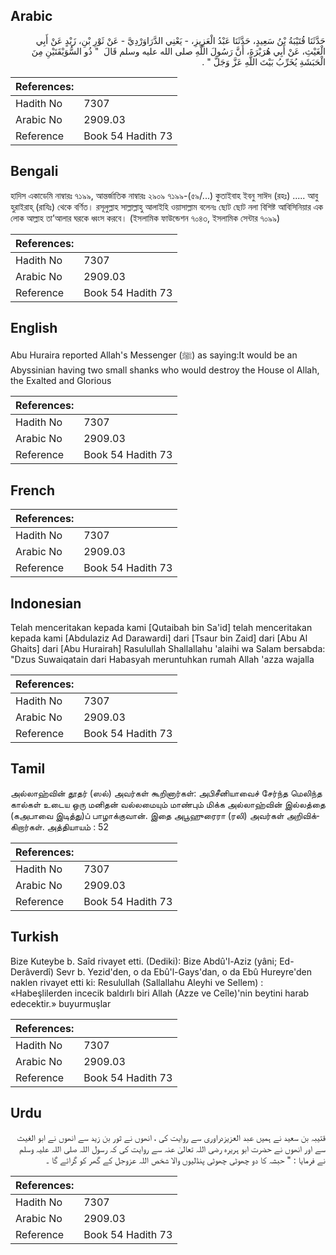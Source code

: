 ## Arabic


<div dir="rtl" lang="ar" style={{fontSize:'larger',backgroundColor:'#f8f9fa',padding:20}}>
حَدَّثَنَا قُتَيْبَةُ بْنُ سَعِيدٍ، حَدَّثَنَا عَبْدُ الْعَزِيزِ، - يَعْنِي الدَّرَاوَرْدِيَّ - عَنْ ثَوْرِ بْنِ، زَيْدٍ عَنْ أَبِي الْغَيْثِ، عَنْ أَبِي هُرَيْرَةَ، أَنَّ رَسُولَ اللَّهِ صلى الله عليه وسلم قَالَ ‏ "‏ ذُو السُّوَيْقَتَيْنِ مِنَ الْحَبَشَةِ يُخَرِّبُ بَيْتَ اللَّهِ عَزَّ وَجَلَّ ‏"‏ ‏.‏
</div>
<div style={{backgroundColor:'#f8f9fa',padding:20, marginBottom: 10}}><table> <thead> <tr> <th>References:</th> <th></th> </tr> </thead> <tbody><tr><td>Hadith No</td><td>7307</td></tr><tr><td>Arabic No</td><td>2909.03</td></tr><tr><td>Reference</td><td>Book 54 Hadith 73</td></tr></tbody></table></div>

## Bengali


<div dir="ltr" lang="bn" style={{fontSize:'larger',backgroundColor:'#f8f9fa',padding:20}}>
হাদিস একাডেমি নাম্বারঃ ৭১৯৯, আন্তর্জাতিক নাম্বারঃ ২৯০৯ ৭১৯৯-(৫৯/...) কুতাইবাহ ইবনু সাঈদ (রহঃ) ..... আবু হুরাইরাহ্ (রাযিঃ) থেকে বর্ণিত। রসূলুল্লাহ সাল্লাল্লাহু আলাইহি ওয়াসাল্লাম বলেনঃ ছোট ছোট নলা বিশিষ্ট আবিসিনিয়ার এক লোক আল্লাহ তা’আলার ঘরকে ধ্বংস করবে। (ইসলামিক ফাউন্ডেশন ৭০৪৩, ইসলামিক সেন্টার ৭০৯৯)
</div>
<div style={{backgroundColor:'#f8f9fa',padding:20, marginBottom: 10}}><table> <thead> <tr> <th>References:</th> <th></th> </tr> </thead> <tbody><tr><td>Hadith No</td><td>7307</td></tr><tr><td>Arabic No</td><td>2909.03</td></tr><tr><td>Reference</td><td>Book 54 Hadith 73</td></tr></tbody></table></div>

## English


<div dir="ltr" lang="en" style={{fontSize:'larger',backgroundColor:'#f8f9fa',padding:20}}>
Abu Huraira reported Allah's Messenger (ﷺ) as saying:It would be an Abyssinian having two small shanks who would destroy the House ol Allah, the Exalted and Glorious
</div>
<div style={{backgroundColor:'#f8f9fa',padding:20, marginBottom: 10}}><table> <thead> <tr> <th>References:</th> <th></th> </tr> </thead> <tbody><tr><td>Hadith No</td><td>7307</td></tr><tr><td>Arabic No</td><td>2909.03</td></tr><tr><td>Reference</td><td>Book 54 Hadith 73</td></tr></tbody></table></div>

## French


<div dir="ltr" lang="fr" style={{fontSize:'larger',backgroundColor:'#f8f9fa',padding:20}}>

</div>
<div style={{backgroundColor:'#f8f9fa',padding:20, marginBottom: 10}}><table> <thead> <tr> <th>References:</th> <th></th> </tr> </thead> <tbody><tr><td>Hadith No</td><td>7307</td></tr><tr><td>Arabic No</td><td>2909.03</td></tr><tr><td>Reference</td><td>Book 54 Hadith 73</td></tr></tbody></table></div>

## Indonesian


<div dir="ltr" lang="id" style={{fontSize:'larger',backgroundColor:'#f8f9fa',padding:20}}>
Telah menceritakan kepada kami [Qutaibah bin Sa'id] telah menceritakan kepada kami [Abdulaziz Ad Darawardi] dari [Tsaur bin Zaid] dari [Abu Al Ghaits] dari [Abu Hurairah] Rasulullah Shallallahu 'alaihi wa Salam bersabda: "Dzus Suwaiqatain dari Habasyah meruntuhkan rumah Allah 'azza wajalla
</div>
<div style={{backgroundColor:'#f8f9fa',padding:20, marginBottom: 10}}><table> <thead> <tr> <th>References:</th> <th></th> </tr> </thead> <tbody><tr><td>Hadith No</td><td>7307</td></tr><tr><td>Arabic No</td><td>2909.03</td></tr><tr><td>Reference</td><td>Book 54 Hadith 73</td></tr></tbody></table></div>

## Tamil


<div dir="ltr" lang="ta" style={{fontSize:'larger',backgroundColor:'#f8f9fa',padding:20}}>
அல்லாஹ்வின் தூதர் (ஸல்) அவர்கள் கூறினார்கள்: அபிசீனியாவைச் சேர்ந்த மெலிந்த கால்கள் உடைய ஒரு மனிதன் வல்லமையும் மாண்பும் மிக்க அல்லாஹ்வின் இல்லத்தை (கஅபாவை இடித்து)ப் பாழாக்குவான். இதை அபூஹுரைரா (ரலி) அவர்கள் அறிவிக்கிறார்கள். அத்தியாயம் : 52
</div>
<div style={{backgroundColor:'#f8f9fa',padding:20, marginBottom: 10}}><table> <thead> <tr> <th>References:</th> <th></th> </tr> </thead> <tbody><tr><td>Hadith No</td><td>7307</td></tr><tr><td>Arabic No</td><td>2909.03</td></tr><tr><td>Reference</td><td>Book 54 Hadith 73</td></tr></tbody></table></div>

## Turkish


<div dir="ltr" lang="tr" style={{fontSize:'larger',backgroundColor:'#f8f9fa',padding:20}}>
Bize Kuteybe b. Saîd rivayet etti. (Dediki): Bize Abdû'l-Aziz (yâni; Ed-Derâverdî) Sevr b. Yezid'den, o da Ebû'l-Gays'dan, o da Ebû Hureyre'den naklen rivayet etti ki: Resulullah (Sallallahu Aleyhi ve Sellem) : «Habeşlilerden incecik baldırlı biri Allah (Azze ve Ceîle)'nin beytini harab edecektir.» buyurmuşlar
</div>
<div style={{backgroundColor:'#f8f9fa',padding:20, marginBottom: 10}}><table> <thead> <tr> <th>References:</th> <th></th> </tr> </thead> <tbody><tr><td>Hadith No</td><td>7307</td></tr><tr><td>Arabic No</td><td>2909.03</td></tr><tr><td>Reference</td><td>Book 54 Hadith 73</td></tr></tbody></table></div>

## Urdu


<div dir="rtl" lang="ur" style={{fontSize:'larger',backgroundColor:'#f8f9fa',padding:20}}>
قتیبہ بن سعید نے ہمیں عبد العزیزدراوری سے روایت کی ، انھوں نے ثور بن زید سے انھوں نے ابو الغیث سے اور انھوں نے حضرت ابو ہریرہ رضی اللہ تعالیٰ عنہ سے روایت کی کہ رسول اللہ صلی اللہ علیہ وسلم نے فرمایا : " حبشہ کا دو چھوٹی چھوٹی پنڈلیوں والا شخص اللہ عزوجل کے گھر کو گرائے گا ۔
</div>
<div style={{backgroundColor:'#f8f9fa',padding:20, marginBottom: 10}}><table> <thead> <tr> <th>References:</th> <th></th> </tr> </thead> <tbody><tr><td>Hadith No</td><td>7307</td></tr><tr><td>Arabic No</td><td>2909.03</td></tr><tr><td>Reference</td><td>Book 54 Hadith 73</td></tr></tbody></table></div>